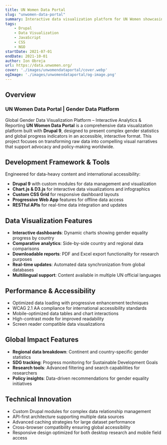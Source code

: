 ```yaml
---
title: UN Women Data Portal
slug: "unwomen-data-portal"
summary: Interactive data visualization platform for UN Women showcasing global gender statistics and progress.
tags:
    - Drupal
    - Data Visualization
    - JavaScript
    - CSS
    - NGO
startDate: 2021-07-01
endDate: 2021-10-01
author: Ion Obreja
url: https://data.unwomen.org/
cover: './images/unwomendataportal/cover.webp'
ogImage: './images/unwomendataportal/og-image.png'
---
```



## **Overview**

### UN Women Data Portal | Gender Data Platform

Global Gender Data Visualization Platform – Interactive Analytics & Reporting
**UN Women Data Portal** is a comprehensive data visualization platform built with **Drupal 9**, designed to present complex gender statistics and global progress indicators in an accessible, interactive format. This project focuses on transforming raw data into compelling visual narratives that support advocacy and policy-making worldwide.

## Development Framework & Tools

Engineered for data-heavy content and international accessibility:

- **Drupal 9** with custom modules for data management and visualization
- **Chart.js & D3.js** for interactive data visualizations and infographics
- **Custom CSS Grid** for responsive dashboard layouts
- **Progressive Web App** features for offline data access
- **RESTful APIs** for real-time data integration and updates

## Data Visualization Features

- **Interactive dashboards**: Dynamic charts showing gender equality progress by country
- **Comparative analytics**: Side-by-side country and regional data comparisons
- **Downloadable reports**: PDF and Excel export functionality for research purposes
- **Real-time updates**: Automated data synchronization from global databases
- **Multilingual support**: Content available in multiple UN official languages

## Performance & Accessibility

- Optimized data loading with progressive enhancement techniques
- WCAG 2.1 AA compliance for international accessibility standards
- Mobile-optimized data tables and chart interactions
- High-contrast mode for improved readability
- Screen reader compatible data visualizations

## Global Impact Features

- **Regional data breakdown**: Continent and country-specific gender statistics
- **SDG tracking**: Progress monitoring for Sustainable Development Goals
- **Research tools**: Advanced filtering and search capabilities for researchers
- **Policy insights**: Data-driven recommendations for gender equality initiatives

## Technical Innovation

- Custom Drupal modules for complex data relationship management
- API-first architecture supporting multiple data sources
- Advanced caching strategies for large dataset performance
- Cross-browser compatibility ensuring global accessibility
- Responsive design optimized for both desktop research and mobile field access
